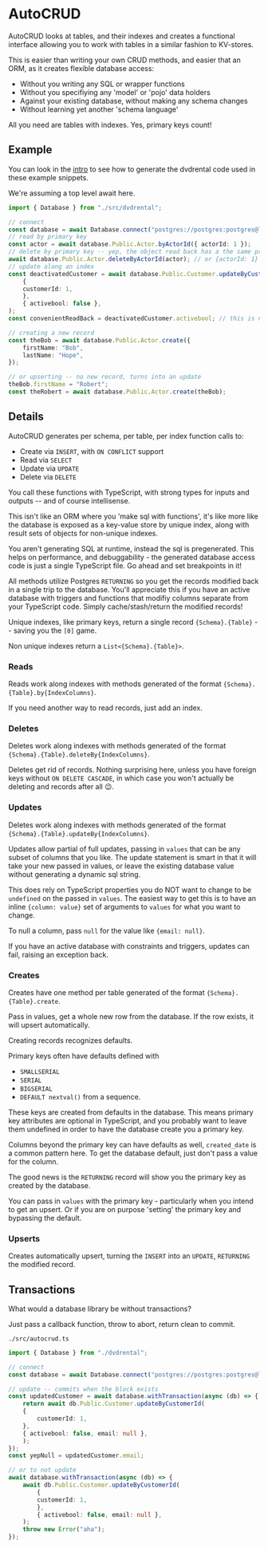 # AutoCRUD

AutoCRUD looks at tables, and their indexes and creates a functional interface
allowing you to work with tables in a similar fashion to KV-stores.

This is easier than writing your own CRUD methods, and easier that an ORM, as it
creates flexible database access:

* Without you writing any SQL or wrapper functions
* Without you specifiying any 'model' or 'pojo' data holders
* Against your existing database, without making any schema changes
* Without learning yet another 'schema language'

All you need are tables with indexes. Yes, primary keys count!

## Example

You can look in the [intro](./index.mdx) to see how to generate the dvdrental code
used in these example snippets.

We're assuming a top level await here.

```typescript
import { Database } from "./src/dvdrental";

// connect
const database = await Database.connect("postgres://postgres:postgres@localhost:5432/dvdrental");
// read by primary key
const actor = await database.Public.Actor.byActorId({ actorId: 1 });
// delete by primary key -- yep, the object read back has a the same property name!
await database.Public.Actor.deleteByActorId(actor); // or {actorId: 1}
// update along an index
const deactivatedCustomer = await database.Public.Customer.updateByCustomerId(
    {
    customerId: 1,
    },
    { activebool: false },
);
const convenientReadBack = deactivatedCustomer.activebool; // this is now false, no additional read needed

// creating a new record
const theBob = await database.Public.Actor.create({
    firstName: "Bob",
    lastName: "Hope",
});

// or upserting -- no new record, turns into an update
theBob.firstName = "Robert";
const theRobert = await database.Public.Actor.create(theBob);
```

## Details

AutoCRUD generates per schema, per table, per index function calls to:

* Create via `INSERT`, with `ON CONFLICT` support
* Read via `SELECT`
* Update via `UPDATE`
* Delete via `DELETE`

You call these functions with TypeScript, with strong types for inputs and outputs -- and of course intellisense.

This isn't like an ORM where you 'make sql with functions', it's like more like
the database is exposed as a key-value store by unique index, along with result sets
of objects for non-unique indexes.

You aren't generating SQL at runtime, instead the sql is pregenerated. This helps
on performance, and debuggability - the generated database access code is just
a single TypeScript file. Go ahead and set breakpoints in it!

All methods utilize Postgres `RETURNING` so you get the records modified back
in a single trip to the database. You'll appreciate this if you have an active
database with triggers and functions that modifiy columns separate from your
TypeScript code. Simply cache/stash/return the modified records!

Unique indexes, like primary keys, return a single record `{Schema}.{Table}`
-- saving you the `[0]` game.

Non unique indexes return a `List<{Schema}.{Table}>`.

### Reads

Reads work along indexes with methods generated of the format `{Schema}.{Table}.by{IndexColumns}`.

If you need another way to read records, just add an index.

### Deletes

Deletes work along indexes with methods generated of the format `{Schema}.{Table}.deleteBy{IndexColumns}`.

Deletes get rid of records. Nothing surprising here, unless you have foreign
keys without `ON DELETE CASCADE`, in which case you won't actually be deleting
and records after all 😉.

### Updates

Deletes work along indexes with methods generated of the format `{Schema}.{Table}.updateBy{IndexColumns}`.

Updates allow partial of full updates, passing in `values` that can be
any subset of columns that you like. The update statement is smart in that
it will take your new passed in values, or leave the existing database value
without generating a dynamic sql string.

This does rely on TypeScript properties you do NOT want to change to be `undefined`
on the passed in `values`. The easiest way to get this is to have an inline `{column: value}`
set of arguments to `values` for what you want to change.

To null a column, pass `null` for the value like `{email: null}`.

If you have an active database with constraints and triggers, updates can fail, raising
an exception back.

### Creates

Creates have one method per table generated of the format `{Schema}.{Table}.create`.

Pass in values, get a whole new row from the database. If the row exists, it will
upsert automatically.

Creating records recognizes defaults.

Primary keys often have defaults defined with

* `SMALLSERIAL`
* `SERIAL`
* `BIGSERIAL`
* `DEFAULT nextval()` from a sequence.

These keys are created from defaults in the database.
This means primary key attributes are optional in TypeScript, and you probably
want to leave them undefined in order to have the database create you a primary key.

Columns beyond the primary key can have defaults as well, `created_date` is a common
pattern here. To get the database default, just don't pass a value for the column.

The good news is the `RETURNING` record will show you the primary key as
created by the database.

You can pass in `values` with the primary key - particularly when you
intend to get an upsert. Or if you are on purpose 'setting' the primary key
and bypassing the default.

### Upserts

Creates automatically upsert, turning the `INSERT` into an `UPDATE`, `RETURNING`
the modified record.

## Transactions

What would a database library be without transactions?

Just pass a callback function, throw to abort, return clean to commit.

`./src/autocrud.ts`
```typescript
import { Database } from "./dvdrental";

// connect
const database = await Database.connect("postgres://postgres:postgres@localhost:5432/dvdrental");

// update -- commits when the block exists
const updatedCustomer = await database.withTransaction(async (db) => {
    return await db.Public.Customer.updateByCustomerId(
    {
        customerId: 1,
    },
    { activebool: false, email: null },
    );
});
const yepNull = updatedCustomer.email;

// or to not update
await database.withTransaction(async (db) => {
    await db.Public.Customer.updateByCustomerId(
        {
        customerId: 1,
        },
        { activebool: false, email: null },
    );
    throw new Error("aha");
});
```
